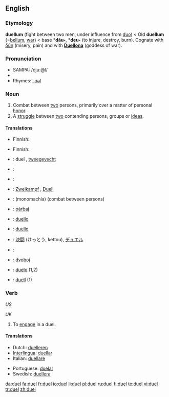 ==English==

===Etymology===
{{ML.}} '''duellum''' (fight between two men, under influence from [[duo#Latin|duo]]) < Old {{L.}} '''duellum''' (=[[bellum]], [[war]]) < {{PIE.}} base *'''dāu-''', *'''deu-''' (to injure, destroy, burn). Cognate with {{AGr.}} [[δύη]] (misery, pain) and with '''[[w:Duellona|Duellona]]''' (goddess of war).

===Pronunciation===
*SAMPA: /dju:@l/
*{{audio|en-us-duel.ogg|Audio (US)}}
*Rhymes: [[Rhymes:English:-ʊəl|-ʊəl]]

===Noun===
{{en-noun}}

# Combat between [[two]] persons, primarily over a matter of personal [[honor]].
# A [[struggle]] between [[two]] contending persons, groups or [[idea]]s.

====Translations====
{{trans-top|combat between two persons}}
*Finnish: {{t|fi|kaksintaistelu}}
{{trans-mid}}
{{trans-bottom}}

{{trans-top|struggle between two parties}}
*Finnish: {{t|fi|kaksinkamppailu}}
{{trans-mid}}
{{trans-bottom}}

{{checktrans-top|}}
*{{ttbc|Dutch}}: duel {{n}}, [[tweegevecht]] {{n}}
*{{ttbc|Esperanto}}: {{t-|eo|duelo|xs=Esperanto}}
*{{ttbc|French}}: {{t+|fr|duel|m}}
*{{ttbc|German}}: [[Zweikampf]] {{m}}, [[Duell]] {{n}}
*{{ttbc|Greek}}: {{t|el|μονομαχία|f|sc=Grek}} (monomachía) (combat between persons)
*{{ttbc|Hungarian}}: [[párbaj]]
{{trans-mid}}
*{{ttbc|Interlingua}}: [[duello]]
*{{ttbc|Italian}}: [[duello]] {{m}}
*{{ttbc|Japanese}}: [[決闘]] (けっとう, kettou), [[デュエル]]
*{{ttbc|Portuguese}}: {{t+|pt|duelo|m}}
*{{ttbc|Serbian}}: [[dvoboj]]
*{{ttbc|Spanish}}: [[duelo]] {{m}} (1,2)
*{{ttbc|Swedish}}: [[duell]] {{c}} (1)
{{trans-bottom}}

===Verb===
{{en-verb|duels|dueling|dueled}} ''US''

{{en-verb|duels|duelling|duelled}} ''UK''

# To [[engage]] in a duel.

====Translations====
{{trans-top|engage in a duel}}
* Dutch: [[duelleren]]
* [[Interlingua]]: [[duellar]]
* Italian: [[duellare]]
{{trans-mid}}
* Portuguese: [[duelar]]
* Swedish: [[duellera]]
{{trans-bottom}}

[[da:duel]]
[[fa:duel]]
[[fr:duel]]
[[io:duel]]
[[li:duel]]
[[pl:duel]]
[[ru:duel]]
[[fi:duel]]
[[te:duel]]
[[vi:duel]]
[[tr:duel]]
[[zh:duel]]